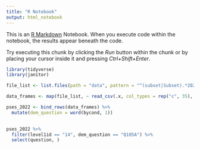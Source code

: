 ```yaml
---
title: "R Notebook"
output: html_notebook
---
```


This is an [R Markdown](http://rmarkdown.rstudio.com) Notebook. When you execute code within the notebook, the results appear beneath the code. 

Try executing this chunk by clicking the *Run* button within the chunk or by placing your cursor inside it and pressing *Ctrl+Shift+Enter*. 

```r
library(tidyverse)
library(janitor)

file_list <- list.files(path = "data", pattern = "^(subset|Subset).*2022_2023.*\\.csv$", ignore.case = TRUE, full.names = TRUE) 

data_frames <- map(file_list, ~ read_csv(.x, col_types = rep("c", 35), na = c("9999","X",""), locale = locale(encoding = "latin1")) %>% clean_names())

pses_2022 <- bind_rows(data_frames) %>% 
  mutate(dem_question = word(bycond, 1))
  

```

```r
pses_2022 %>% 
  filter(level1id == "14", dem_question == "Q105A") %>%
  select(question, )
```

